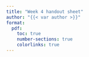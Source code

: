 ```yaml
---
title: "Week 4 handout sheet"
author: "{{< var author >}}"
format:   
  pdf:
    toc: true
    number-sections: true
    colorlinks: true
---
```

